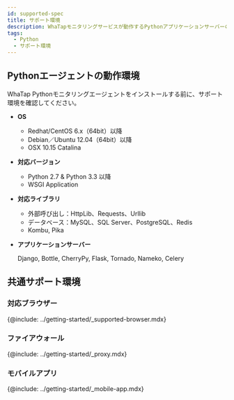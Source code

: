 ```yaml
---
id: supported-spec
title: サポート環境
description: WhaTapモニタリングサービスが動作するPythonアプリケーションサーバーの基本スペックを調べてください。
tags:
  - Python
  - サポート環境
---
```


## Pythonエージェントの動作環境

WhaTap Pythonモニタリングエージェントをインストールする前に、サポート環境を確認してください。

-   **OS**

    -   Redhat/CentOS 6.x（64bit）以降
    -   Debian／Ubuntu 12.04（64bit）以降
    -   OSX 10.15 Catalina

-   **対応バージョン**

    -   Python 2.7 & Python 3.3 以降
    -   WSGI Application

-   **対応ライブラリ**

    -   外部呼び出し：HttpLib、Requests、Urllib
    -   データベース：MySQL、SQL Server、PostgreSQL、Redis
    -   Kombu, Pika

-   **アプリケーションサーバー**

    Django, Bottle, CherryPy, Flask, Tornado, Nameko, Celery

## 共通サポート環境

### 対応ブラウザー

{@include: ../getting-started/_supported-browser.mdx}  

### ファイアウォール

{@include: ../getting-started/_proxy.mdx}  

### モバイルアプリ

{@include: ../getting-started/_mobile-app.mdx}  
